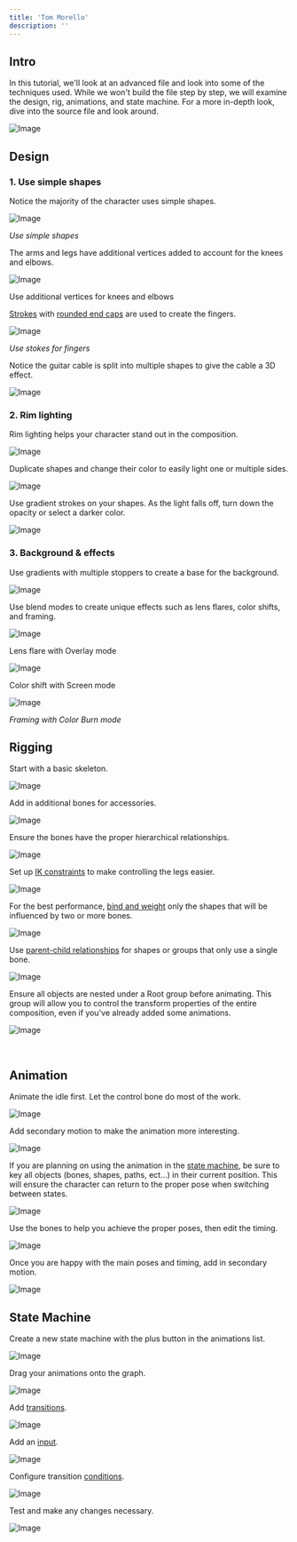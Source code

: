 ```yaml
---
title: 'Tom Morello'
description: ''
---
```


## Intro

In this tutorial, we'll look at an advanced file and look into some of the techniques used. While we won't build the file step by step, we will examine the design, rig, animations, and state machine. For a more in-depth look, dive into the source file and look around. 

![Image](https://1159711764-files.gitbook.io/~/files/v0/b/gitbook-legacy-files/o/assets%2F-M3EXlibk6bj2FzPQW-9%2F-Mgvi1fvDdy7Q7ngUHRD%2F-MgviOLzyZsObj195P7d%2F2021-08-12%2012.56.13.gif?alt=media&token=0662a636-8961-4065-a5ad-49a4136ec75d)

## Design

### 1. Use simple shapes

Notice the majority of the character uses simple shapes.

![Image](https://1159711764-files.gitbook.io/~/files/v0/b/gitbook-legacy-files/o/assets%2F-M3EXlibk6bj2FzPQW-9%2F-Mgvn4zKrmlF6HRPWD8J%2F-Mgvn7RqbFWHFpgy9y7D%2F2021-08-12%2013.15.25.gif?alt=media&token=783a1d77-bcf1-401b-87b7-c56d4293a411)

*Use simple shapes*

The arms and legs have additional vertices added to account for the knees and elbows.

![Image](https://1159711764-files.gitbook.io/~/files/v0/b/gitbook-legacy-files/o/assets%2F-M3EXlibk6bj2FzPQW-9%2F-MgvoI5QZicecVLXSjGS%2F-MgvoLlNj04uNOFfGbx2%2F2021-08-12%2013.18.26.gif?alt=media&token=1d8e5bd4-f709-417c-8033-4d59dda86371)

Use additional vertices for knees and elbows

​[Strokes](/editor/fundamentals/fill-and-stroke#stroke) with [rounded end caps](/editor/fundamentals/fill-and-stroke#cap) are used to create the fingers.

![Image](https://1159711764-files.gitbook.io/~/files/v0/b/gitbook-legacy-files/o/assets%2F-M3EXlibk6bj2FzPQW-9%2F-MgvpDdXAb5bdmwQjnLD%2F-Mgvp_bJI4MkCbgMnqZH%2F2021-08-12%2013.24.07.gif?alt=media&token=4568ceb2-6033-4928-b293-6ec89f34f408)

*Use stokes for fingers*

Notice the guitar cable is split into multiple shapes to give the cable a 3D effect.

![Image](https://1159711764-files.gitbook.io/~/files/v0/b/gitbook-legacy-files/o/assets%2F-M3EXlibk6bj2FzPQW-9%2F-MgvrurWtrlumQVCJIDu%2F-Mgvrx_ZXYBfQuV_LetV%2F2021-08-12%2013.36.30.gif?alt=media&token=1be972d9-5c90-4472-b1f9-dcbff586ece8)

### 2. Rim lighting

Rim lighting helps your character stand out in the composition.

![Image](https://1159711764-files.gitbook.io/~/files/v0/b/gitbook-legacy-files/o/assets%2F-M3EXlibk6bj2FzPQW-9%2F-Mgvz3pORBTT0EiK5cuj%2F-Mgw-GXfl2YRpb-jHkqu%2FScreen%20Shot%202021-08-12%20at%202.14.48%20PM.png?alt=media&token=43f90d8e-a87f-4b71-af2f-731ed948579b)

Duplicate shapes and change their color to easily light one or multiple sides.

![Image](https://1159711764-files.gitbook.io/~/files/v0/b/gitbook-legacy-files/o/assets%2F-M3EXlibk6bj2FzPQW-9%2F-MgwAf2ih4bzt_Tv-8GN%2F-MgwBy0b9EIiPPtMho3n%2F2021-08-12%2015.05.23.gif?alt=media&token=ae9f2482-c8ac-46f4-bd38-823f0f2536d7)

Use gradient strokes on your shapes. As the light falls off, turn down the opacity or select a darker color.

![Image](https://1159711764-files.gitbook.io/~/files/v0/b/gitbook-legacy-files/o/assets%2F-M3EXlibk6bj2FzPQW-9%2F-MgwDqBbi11nsZEZk3TH%2F-MgwEeSfsgLvtcZ4R6qd%2F2021-08-12%2015.16.37.gif?alt=media&token=214fc1ac-1fae-4220-a922-09cf54899a15)

### 3. Background & effects

Use gradients with multiple stoppers to create a base for the background.

![Image](https://1159711764-files.gitbook.io/~/files/v0/b/gitbook-legacy-files/o/assets%2F-M3EXlibk6bj2FzPQW-9%2F-MgwLE0QAowS5KBhZe8i%2F-MgwLeF2QOCjW67Hlv_K%2F2021-08-12%2015.26.52.gif?alt=media&token=d9c29bfe-c392-4a28-8876-0b61b1922af2)

Use blend modes to create unique effects such as lens flares, color shifts, and framing.

![Image](https://1159711764-files.gitbook.io/~/files/v0/b/gitbook-legacy-files/o/assets%2F-M3EXlibk6bj2FzPQW-9%2F-MgwOTVqgF5G5vcOiqVD%2F-MgwOU_a9kJ2oHiM082q%2F2021-08-12%2015.36.35.gif?alt=media&token=d3d65541-605a-416e-a506-76b702bcb470)

Lens flare with Overlay mode

![Image](https://1159711764-files.gitbook.io/~/files/v0/b/gitbook-legacy-files/o/assets%2F-M3EXlibk6bj2FzPQW-9%2F-MgwOTVqgF5G5vcOiqVD%2F-MgwOeIaTdx5ohjpiymI%2F2021-08-12%2015.39.08.gif?alt=media&token=8d524250-38e7-4790-8f2f-f5daabc5d1e9)

Color shift with Screen mode

![Image](https://1159711764-files.gitbook.io/~/files/v0/b/gitbook-legacy-files/o/assets%2F-M3EXlibk6bj2FzPQW-9%2F-MgwOTVqgF5G5vcOiqVD%2F-MgwP-6B_d1a0Pr7tbQ0%2F2021-08-12%2015.46.27.gif?alt=media&token=bd826ba4-6603-4986-a678-95d81a59f3bf)

*Framing with Color Burn mode*

## Rigging

Start with a basic skeleton.

![Image](https://1159711764-files.gitbook.io/~/files/v0/b/gitbook-legacy-files/o/assets%2F-M3EXlibk6bj2FzPQW-9%2F-MhEZQbcwLER1DlgVqRD%2F-MhEayekV8Yy2xFJSxf-%2F2021-08-16%2009.32.59.gif?alt=media&token=7a7d384c-ab55-48c3-b69a-71af5363da1e)

Add in additional bones for accessories.

![Image](https://1159711764-files.gitbook.io/~/files/v0/b/gitbook-legacy-files/o/assets%2F-M3EXlibk6bj2FzPQW-9%2F-MhEZQbcwLER1DlgVqRD%2F-MhEfAxiuNGidtC_E51S%2F2021-08-16%2009.52.06.gif?alt=media&token=e98c5253-2acb-4dde-a4b1-22480a9c14df)

Ensure the bones have the proper hierarchical relationships.

![Image](https://1159711764-files.gitbook.io/~/files/v0/b/gitbook-legacy-files/o/assets%2F-M3EXlibk6bj2FzPQW-9%2F-MhFFxOoQKuLdNwLrsuu%2F-MhFIC6c_gIWmV4y_4SK%2F2021-08-16%2012.41.45.gif?alt=media&token=d0cb7138-7c90-4695-b2d3-af302de7960c)

Set up [IK constraints](/editor/constraints/ik-constraint) to make controlling the legs easier.

![Image](https://1159711764-files.gitbook.io/~/files/v0/b/gitbook-legacy-files/o/assets%2F-M3EXlibk6bj2FzPQW-9%2F-MhFJg5i18m0p8Gpv-hL%2F-MhFJgSmwbGjR_Urv7HR%2F2021-08-16%2012.51.42.gif?alt=media&token=0316c32a-3db8-46b5-b442-4f307600b237)

For the best performance, [bind and weight](/editor/manipulating-shapes/bones#binding) only the shapes that will be influenced by two or more bones.

![Image](https://1159711764-files.gitbook.io/~/files/v0/b/gitbook-legacy-files/o/assets%2F-M3EXlibk6bj2FzPQW-9%2F-MhFK649iTpKqBe6lvYp%2F-MhFNR6ABWKFHjwDgAyl%2F2021-08-16%2013.09.57.gif?alt=media&token=0c1e0894-6e01-49cd-8adb-1eef3561624d)

Use [parent-child relationships](/editor/manipulating-shapes/bones#1-hierarchical-relationships) for shapes or groups that only use a single bone.

![Image](https://1159711764-files.gitbook.io/~/files/v0/b/gitbook-legacy-files/o/assets%2F-M3EXlibk6bj2FzPQW-9%2F-MhFK649iTpKqBe6lvYp%2F-MhFOSNCeGOIXTa_XOyK%2F2021-08-16%2013.14.20.gif?alt=media&token=70d381ea-c8bb-4457-89d9-a70e5998aab0)

Ensure all objects are nested under a Root group before animating. This group will allow you to control the transform properties of the entire composition, even if you've already added some animations.

![Image](https://1159711764-files.gitbook.io/~/files/v0/b/gitbook-legacy-files/o/assets%2F-M3EXlibk6bj2FzPQW-9%2F-MhFOh0IL8UwoRv2PKhX%2F-MhFQPOtBz4EFDhXr9ox%2F2021-08-16%2013.20.51.gif?alt=media&token=9b546aff-0926-4dc3-9c29-5dd6c4f5d48d)

​

## Animation

Animate the idle first. Let the control bone do most of the work.

![Image](https://1159711764-files.gitbook.io/~/files/v0/b/gitbook-legacy-files/o/assets%2F-M3EXlibk6bj2FzPQW-9%2F-MhFTUCSCwvaKuH84-MW%2F-MhFVJo5v2QXE-swmP0b%2F2021-08-16%2013.45.18.gif?alt=media&token=8f28227e-dafb-4d20-af04-f4443514a233)

Add secondary motion to make the animation more interesting.

![Image](https://1159711764-files.gitbook.io/~/files/v0/b/gitbook-legacy-files/o/assets%2F-M3EXlibk6bj2FzPQW-9%2F-MhFTUCSCwvaKuH84-MW%2F-MhFWCVSiwmndvzB238K%2F2021-08-16%2013.45.55.gif?alt=media&token=cce5fe70-0e60-4d8d-8971-2fc1a55fd7b3)

If you are planning on using the animation in the [state machine](/editor/state-machine/), be sure to key all objects (bones, shapes, paths, ect...) in their current position. This will ensure the character can return to the proper pose when switching between states.

![Image](https://1159711764-files.gitbook.io/~/files/v0/b/gitbook-legacy-files/o/assets%2F-M3EXlibk6bj2FzPQW-9%2F-MhFTUCSCwvaKuH84-MW%2F-MhFYPKOLZzMdrLmY7s2%2F2021-08-16%2013.57.27.gif?alt=media&token=3acce67e-f069-4c74-b211-51a7ae2da546)

Use the bones to help you achieve the proper poses, then edit the timing.

![Image](https://1159711764-files.gitbook.io/~/files/v0/b/gitbook-legacy-files/o/assets%2F-M3EXlibk6bj2FzPQW-9%2F-MhFTUCSCwvaKuH84-MW%2F-MhFdUgbeOUIf5fzcbNH%2F2021-08-16%2014.20.15.gif?alt=media&token=d5e8cf39-c1f1-454b-aa1a-6828f0cecd07)

Once you are happy with the main poses and timing, add in secondary motion.

![Image](https://1159711764-files.gitbook.io/~/files/v0/b/gitbook-legacy-files/o/assets%2F-M3EXlibk6bj2FzPQW-9%2F-MhFTUCSCwvaKuH84-MW%2F-MhFhaSyPfLluXzRWQ1_%2F2021-08-16%2014.38.23.gif?alt=media&token=b899f271-7068-4655-ab17-ffc1c883c686)

## State Machine

Create a new state machine with the plus button in the animations list.

![Image](https://1159711764-files.gitbook.io/~/files/v0/b/gitbook-legacy-files/o/assets%2F-M3EXlibk6bj2FzPQW-9%2F-MhFj7Zd1znlCQTQIbjr%2F-MhFjEj5m0zESTA2e4Fq%2F2021-08-16%2014.51.22.gif?alt=media&token=e18d2aa8-c8d5-4317-88c2-8563fd5ab95a)

Drag your animations onto the graph.

![Image](https://1159711764-files.gitbook.io/~/files/v0/b/gitbook-legacy-files/o/assets%2F-M3EXlibk6bj2FzPQW-9%2F-MhFleMWtk_YZyJIaiy9%2F-MhFlp5r5mvhAypcyknW%2F2021-08-16%2015.00.10.gif?alt=media&token=bf4ccf5c-0972-4aef-9f0f-86cf563a9de5)

Add [transitions](/editor/state-machine/transitions).

![Image](https://1159711764-files.gitbook.io/~/files/v0/b/gitbook-legacy-files/o/assets%2F-M3EXlibk6bj2FzPQW-9%2F-MhFleMWtk_YZyJIaiy9%2F-MhFm_1SDS4XfP-q3Jr_%2F2021-08-16%2015.05.09.gif?alt=media&token=4464d71b-d005-43b1-b803-e687ddab2a35)

Add an [input](/editor/state-machine/inputs).

![Image](https://1159711764-files.gitbook.io/~/files/v0/b/gitbook-legacy-files/o/assets%2F-M3EXlibk6bj2FzPQW-9%2F-MhFleMWtk_YZyJIaiy9%2F-MhFn9C1DtffbywBRlt1%2F2021-08-16%2015.07.50.gif?alt=media&token=5cdea0d9-1870-4e4d-90ed-a75003700754)

Configure transition [conditions](/editor/state-machine/transitions#conditions).

![Image](https://1159711764-files.gitbook.io/~/files/v0/b/gitbook-legacy-files/o/assets%2F-M3EXlibk6bj2FzPQW-9%2F-MhFleMWtk_YZyJIaiy9%2F-MhFo10ew0Oyr6sHU4tr%2F2021-08-16%2015.10.19.gif?alt=media&token=289294bc-83c7-4701-884a-404a48dcc7a9)

Test and make any changes necessary.

![Image](https://1159711764-files.gitbook.io/~/files/v0/b/gitbook-legacy-files/o/assets%2F-M3EXlibk6bj2FzPQW-9%2F-MhFleMWtk_YZyJIaiy9%2F-MhFoMckscBiGWYBnsxR%2F2021-08-16%2015.11.20.gif?alt=media&token=9d317723-32f6-4d1b-be51-75dcd7a8a81f)